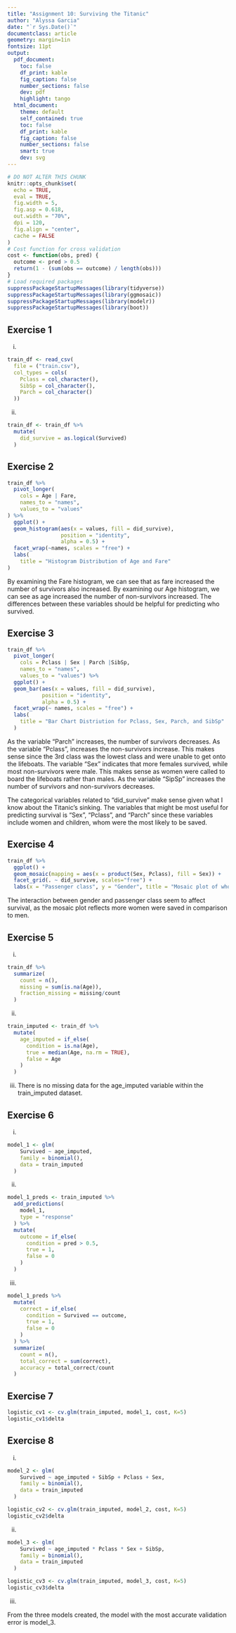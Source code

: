 ```yaml
---
title: "Assignment 10: Surviving the Titanic"
author: "Alyssa Garcia"
date: "`r Sys.Date()`"
documentclass: article
geometry: margin=1in
fontsize: 11pt
output:
  pdf_document:
    toc: false
    df_print: kable
    fig_caption: false
    number_sections: false
    dev: pdf
    highlight: tango
  html_document:
    theme: default
    self_contained: true
    toc: false
    df_print: kable
    fig_caption: false
    number_sections: false
    smart: true
    dev: svg
---
```


```r
# DO NOT ALTER THIS CHUNK
knitr::opts_chunk$set(
  echo = TRUE,
  eval = TRUE,
  fig.width = 5,
  fig.asp = 0.618,
  out.width = "70%",
  dpi = 120,
  fig.align = "center",
  cache = FALSE
)
# Cost function for cross validation
cost <- function(obs, pred) {
  outcome <- pred > 0.5
  return(1 - (sum(obs == outcome) / length(obs)))
}
# Load required packages
suppressPackageStartupMessages(library(tidyverse))
suppressPackageStartupMessages(library(ggmosaic))
suppressPackageStartupMessages(library(modelr))
suppressPackageStartupMessages(library(boot))
```


## Exercise 1
i.   
```r
train_df <- read_csv(
  file = ("train.csv"),
  col_types = cols(
    Pclass = col_character(),
    SibSp = col_character(),
    Parch = col_character()
  ))
```
  
ii.
```r
train_df <- train_df %>% 
  mutate(
    did_survive = as.logical(Survived)
  )
```



## Exercise 2

```r
train_df %>%
  pivot_longer(
    cols = Age | Fare,
    names_to = "names",
    values_to = "values"
) %>%
  ggplot() +
  geom_histogram(aes(x = values, fill = did_survive), 
                 position = "identity", 
                 alpha = 0.5) +
  facet_wrap(~names, scales = "free") +
  labs(
    title = "Histogram Distribution of Age and Fare" 
)
```

By examining the Fare histogram, we can see that as fare increased the number of survivors also increased. By examining our Age histogram, we can see as age increased the number of non-survivors increased. The differences between these variables should be helpful for predicting who survived.

## Exercise 3

```r
train_df %>%
  pivot_longer(
    cols = Pclass | Sex | Parch |SibSp,
    names_to = "names", 
    values_to = "values") %>%
  ggplot() +
  geom_bar(aes(x = values, fill = did_survive),
           position = "identity", 
           alpha = 0.5) +
  facet_wrap(~ names, scales = "free") +
  labs(
    title = "Bar Chart Distriution for Pclass, Sex, Parch, and SibSp"
  )
```
As the variable "Parch" increases, the number of survivors decreases. As the variable "Pclass", increases the non-survivors increase. This makes sense since the 3rd class was the lowest class and were unable to get onto the lifeboats. The variable "Sex" indicates that more females survived, while most non-survivors were male. This makes sense as women were called to board the lifeboats rather than males. As the variable "SipSp" increases the number of survivors and non-survivors decreases.   
  
The categorical variables related to "did_survive" make sense given what I know about the Titanic's sinking. The variables that might be most useful for predicting survival is "Sex", "Pclass", and "Parch" since these variables include women and children, whom were the most likely to be saved.


## Exercise 4

```r
train_df %>%
  ggplot() +
  geom_mosaic(mapping = aes(x = product(Sex, Pclass), fill = Sex)) + 
  facet_grid(. ~ did_survive, scales="free") +
  labs(x = "Passenger class", y = "Gender", title = "Mosaic plot of who survived the Titanic")
```

The interaction between gender and passenger class seem to affect survival, as the mosaic plot reflects more women were saved in comparison to men.  

## Exercise 5
  
i.
```r
train_df %>%
  summarize(
    count = n(),
    missing = sum(is.na(Age)),
    fraction_missing = missing/count
  )
```
  
ii.
```r
train_imputed <- train_df %>%
  mutate(
    age_imputed = if_else(
      condition = is.na(Age),
      true = median(Age, na.rm = TRUE),
      false = Age
    )
  )
```
  
iii. There is no missing data for the age_imputed variable within the train_imputed dataset.


## Exercise 6

i.
```r
model_1 <- glm(
    Survived ~ age_imputed,
    family = binomial(),
    data = train_imputed
  )
```
  
ii.
```r
model_1_preds <- train_imputed %>%
  add_predictions(
    model_1,
    type = "response"
  ) %>% 
  mutate(
    outcome = if_else(
      condition = pred > 0.5,
      true = 1, 
      false = 0 
    )
  )
```
  
iii.
```r
model_1_preds %>%
  mutate(
    correct = if_else(
      condition = Survived == outcome,
      true = 1,
      false = 0
    )
  ) %>%
  summarize(
    count = n(),
    total_correct = sum(correct),
    accuracy = total_correct/count
  )
```


## Exercise 7

```r
logistic_cv1 <- cv.glm(train_imputed, model_1, cost, K=5)
logistic_cv1$delta
```



## Exercise 8
i. 
```r
model_2 <- glm(
    Survived ~ age_imputed + SibSp + Pclass + Sex,
    family = binomial(),
    data = train_imputed
  )

logistic_cv2 <- cv.glm(train_imputed, model_2, cost, K=5)
logistic_cv2$delta
```
  
ii.

```r
model_3 <- glm(
    Survived ~ age_imputed * Pclass * Sex + SibSp,
    family = binomial(),
    data = train_imputed
  )

logistic_cv3 <- cv.glm(train_imputed, model_3, cost, K=5)
logistic_cv3$delta
```
  
iii.

From the three models created, the model with the most accurate validation error is model_3.


